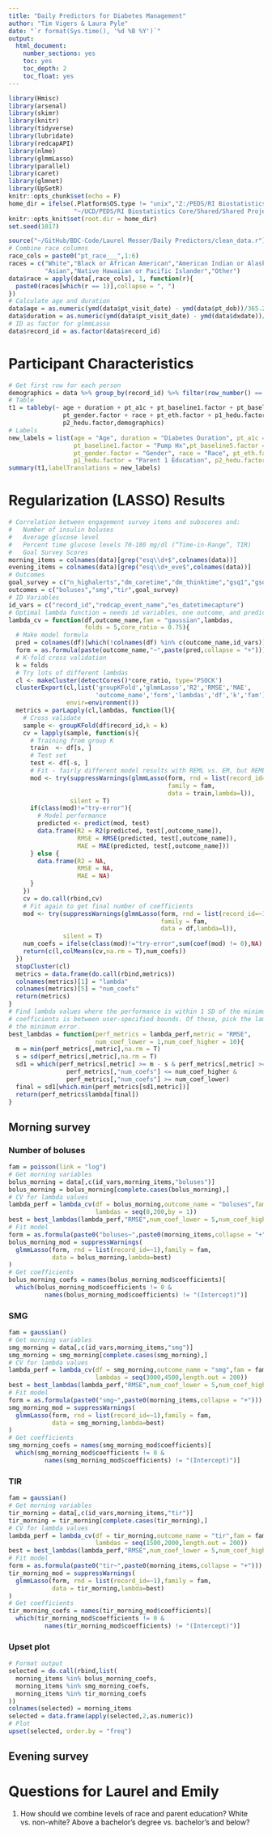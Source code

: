 ```yaml
---
title: "Daily Predictors for Diabetes Management"
author: "Tim Vigers & Laura Pyle"
date: "`r format(Sys.time(), '%d %B %Y')`"
output:
  html_document:
    number_sections: yes
    toc: yes
    toc_depth: 2
    toc_float: yes
---
```


```r
library(Hmisc)
library(arsenal)
library(skimr)
library(knitr)
library(tidyverse)
library(lubridate)
library(redcapAPI)
library(nlme)
library(glmmLasso)
library(parallel)
library(caret)
library(glmnet)
library(UpSetR)
knitr::opts_chunk$set(echo = F)
home_dir = ifelse(.Platform$OS.type != "unix","Z:/PEDS/RI Biostatistics Core/Shared/Shared Projects/Laura/BDC/Projects",
                  "~/UCD/PEDS/RI Biostatistics Core/Shared/Shared Projects/Laura/BDC/Projects")
knitr::opts_knit$set(root.dir = home_dir)
set.seed(1017)
```

```r
source("~/GitHub/BDC-Code/Laurel Messer/Daily Predictors/clean_data.r")
# Combine race columns
race_cols = paste0("pt_race___",1:6)
races = c("White","Black or African American","American Indian or Alaskan Native",
          "Asian","Native Hawaiian or Pacific Islander","Other")
data$race = apply(data[,race_cols], 1, function(r){
  paste0(races[which(r == 1)],collapse = ", ")
})
# Calculate age and duration
data$age = as.numeric(ymd(data$pt_visit_date) - ymd(data$pt_dob))/365.25
data$duration = as.numeric(ymd(data$pt_visit_date) - ymd(data$dxdate))/365.25
# ID as factor for glmmLasso
data$record_id = as.factor(data$record_id)
```

# Participant Characteristics

```r
# Get first row for each person
demographics = data %>% group_by(record_id) %>% filter(row_number() == 1)
# Table 
t1 = tableby(~ age + duration + pt_a1c + pt_baseline1.factor + pt_baseline5.factor + 
               pt_gender.factor + race + pt_eth.factor + p1_hedu.factor + 
               p2_hedu.factor,demographics)
# Labels
new_labels = list(age = "Age", duration = "Diabetes Duration", pt_a1c = "Baseline HbA1c",
                  pt_baseline1.factor = "Pump Hx",pt_baseline5.factor = "CGM Hx",
                  pt_gender.factor = "Gender", race = "Race", pt_eth.factor = "Ethnicity", 
                  p1_hedu.factor = "Parent 1 Education", p2_hedu.factor = "Parent 2 Education")
summary(t1,labelTranslations = new_labels)
```

# Regularization (LASSO) Results

```r
# Correlation between engagement survey items and subscores and:
#   Number of insulin boluses
#   Average glucose level
#   Percent time glucose levels 70-180 mg/dl (“Time-in-Range”, TIR)
#   Goal Survey Scores
morning_items = colnames(data)[grep("esq\\d+$",colnames(data))]
evening_items = colnames(data)[grep("esq\\d+_eve$",colnames(data))]
# Outcomes
goal_survey = c("n_highalerts","dm_caretime","dm_thinktime","gsq1","gsq2","gsq3")
outcomes = c("boluses","smg","tir",goal_survey)
# ID Variables
id_vars = c("record_id","redcap_event_name","es_datetimecapture")
# Optimal lambda function = needs id variables, one outcome, and predictors (nothing else)
lambda_cv = function(df,outcome_name,fam = "gaussian",lambdas,
                     folds = 5,core_ratio = 0.75){
  # Make model formula
  pred = colnames(df)[which(!colnames(df) %in% c(outcome_name,id_vars))]
  form = as.formula(paste(outcome_name,"~",paste(pred,collapse = "+")))
  # K-fold cross validation
  k = folds
  # Try lots of different lambdas
  cl <- makeCluster(detectCores()*core_ratio, type='PSOCK')
  clusterExport(cl,list('groupKFold','glmmLasso','R2','RMSE','MAE',
                        'outcome_name','form','lambdas','df','k','fam'),
                envir=environment())
  metrics = parLapply(cl,lambdas, function(l){
    # Cross validate
    sample <- groupKFold(df$record_id,k = k)
    cv = lapply(sample, function(s){
      # Training from group K
      train  <- df[s, ]
      # Test set
      test <- df[-s, ]
      # Fit - fairly different model results with REML vs. EM, but REML is really slow.
      mod <- try(suppressWarnings(glmmLasso(form, rnd = list(record_id=~1),
                                            family = fam,
                                            data = train,lambda=l)),
                 silent = T)
      if(class(mod)!="try-error"){
        # Model performance
        predicted <- predict(mod, test)
        data.frame(R2 = R2(predicted, test[,outcome_name]),
                   RMSE = RMSE(predicted, test[,outcome_name]),
                   MAE = MAE(predicted, test[,outcome_name]))
      } else {
        data.frame(R2 = NA,
                   RMSE = NA,
                   MAE = NA)
      }
    })
    cv = do.call(rbind,cv)
    # Fit again to get final number of coefficients
    mod <- try(suppressWarnings(glmmLasso(form, rnd = list(record_id=~1),
                                          family = fam,
                                          data = df,lambda=l)),
               silent = T)
    num_coefs = ifelse(class(mod)!="try-error",sum(coef(mod) != 0),NA)
    return(c(l,colMeans(cv,na.rm = T),num_coefs))
  })
  stopCluster(cl)
  metrics = data.frame(do.call(rbind,metrics))
  colnames(metrics)[1] = "lambda"
  colnames(metrics)[5] = "num_coefs"
  return(metrics)
}
# Find lambda values where the performance is within 1 SD of the minimum and number of 
# coefficients is between user-specified bounds. Of these, pick the lambda with 
# the minimum error.
best_lambdas = function(perf_metrics = lambda_perf,metric = "RMSE",
                        num_coef_lower = 1,num_coef_higher = 10){
  m = min(perf_metrics[,metric],na.rm = T)
  s = sd(perf_metrics[,metric],na.rm = T)
  sd1 = which(perf_metrics[,metric] >= m - s & perf_metrics[,metric] >= m + s &
                perf_metrics[,"num_coefs"] <= num_coef_higher & 
                perf_metrics[,"num_coefs"] >= num_coef_lower)
  final = sd1[which.min(perf_metrics[sd1,metric])]
  return(perf_metrics$lambda[final])
}
```

## Morning survey

### Number of boluses

```r
fam = poisson(link = "log")
# Get morning variables
bolus_morning = data[,c(id_vars,morning_items,"boluses")]
bolus_morning = bolus_morning[complete.cases(bolus_morning),]
# CV for lambda values
lambda_perf = lambda_cv(df = bolus_morning,outcome_name = "boluses",fam = fam,
                        lambdas = seq(0,200,by = 1))
best = best_lambdas(lambda_perf,"RMSE",num_coef_lower = 5,num_coef_higher = 10)
# Fit model
form = as.formula(paste0("boluses~",paste0(morning_items,collapse = "+")))
bolus_morning_mod = suppressWarnings(
  glmmLasso(form, rnd = list(record_id=~1),family = fam,
            data = bolus_morning,lambda=best)
)
# Get coefficients
bolus_morning_coefs = names(bolus_morning_mod$coefficients)[
  which(bolus_morning_mod$coefficients != 0 & 
          names(bolus_morning_mod$coefficients) != "(Intercept)")]
```

### SMG

```r
fam = gaussian()
# Get morning variables
smg_morning = data[,c(id_vars,morning_items,"smg")]
smg_morning = smg_morning[complete.cases(smg_morning),]
# CV for lambda values
lambda_perf = lambda_cv(df = smg_morning,outcome_name = "smg",fam = fam,
                        lambdas = seq(3000,4500,length.out = 200))
best = best_lambdas(lambda_perf,"RMSE",num_coef_lower = 5,num_coef_higher = 10)
# Fit model
form = as.formula(paste0("smg~",paste0(morning_items,collapse = "+")))
smg_morning_mod = suppressWarnings(
  glmmLasso(form, rnd = list(record_id=~1),family = fam,
            data = smg_morning,lambda=best)
)
# Get coefficients
smg_morning_coefs = names(smg_morning_mod$coefficients)[
  which(smg_morning_mod$coefficients != 0 & 
          names(smg_morning_mod$coefficients) != "(Intercept)")]
```

### TIR

```r
fam = gaussian()
# Get morning variables
tir_morning = data[,c(id_vars,morning_items,"tir")]
tir_morning = tir_morning[complete.cases(tir_morning),]
# CV for lambda values
lambda_perf = lambda_cv(df = tir_morning,outcome_name = "tir",fam = fam,
                        lambdas = seq(1500,2000,length.out = 200))
best = best_lambdas(lambda_perf,"RMSE",num_coef_lower = 5,num_coef_higher = 10)
# Fit model
form = as.formula(paste0("tir~",paste0(morning_items,collapse = "+")))
tir_morning_mod = suppressWarnings(
  glmmLasso(form, rnd = list(record_id=~1),family = fam,
            data = tir_morning,lambda=best)
)
# Get coefficients
tir_morning_coefs = names(tir_morning_mod$coefficients)[
  which(tir_morning_mod$coefficients != 0 & 
          names(tir_morning_mod$coefficients) != "(Intercept)")]
```

### Upset plot

```r
# Format output
selected = do.call(rbind,list(
  morning_items %in% bolus_morning_coefs,
  morning_items %in% smg_morning_coefs,
  morning_items %in% tir_morning_coefs
))
colnames(selected) = morning_items
selected = data.frame(apply(selected,2,as.numeric))
# Plot
upset(selected, order.by = "freq")
```



## Evening survey



# Questions for Laurel and Emily

1. How should we combine levels of race and parent education? White vs. non-white? Above a bachelor's degree vs. bachelor's and below?
